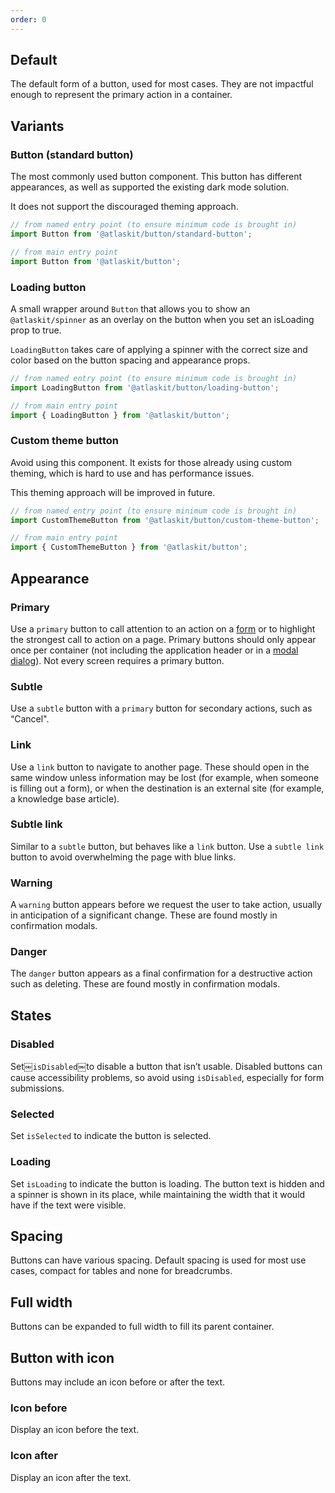 ```yaml
---
order: 0
---
```



## Default

The default form of a button, used for most cases. They are not impactful enough to represent the primary action in a container.

<Example Component={ButtonDefault} packageName="@atlaskit/button" />

## Variants

### Button (standard button)

The most commonly used button component. This button has different appearances, as well as supported the existing dark mode solution.

It does not support the discouraged theming approach.

```js
// from named entry point (to ensure minimum code is brought in)
import Button from '@atlaskit/button/standard-button';   

// from main entry point
import Button from '@atlaskit/button';
```

### Loading button

A small wrapper around `Button` that allows you to show an `@atlaskit/spinner` as an overlay on the button when you set an isLoading prop to true.

`LoadingButton` takes care of applying a spinner with the correct size and color based on the button spacing and appearance props.

```js
// from named entry point (to ensure minimum code is brought in)
import LoadingButton from '@atlaskit/button/loading-button';   

// from main entry point
import { LoadingButton } from '@atlaskit/button';
```

### Custom theme button

Avoid using this component. It exists for those already using custom theming, which is hard to use and has performance issues.

This theming approach will be improved in future.

```js
// from named entry point (to ensure minimum code is brought in)
import CustomThemeButton from '@atlaskit/button/custom-theme-button';   

// from main entry point
import { CustomThemeButton } from '@atlaskit/button';
```

## Appearance

### Primary

Use a `primary` button to call attention to an action on a [form](/patterns/forms) or to highlight the strongest call to action on a page.
Primary buttons should only appear once per container (not including the application header or in a [modal dialog](/components/modal-dialog)). Not every screen requires a primary button.

<Example Component={ButtonPrimary} packageName="@atlaskit/button" />

### Subtle

Use a `subtle` button with a `primary` button for secondary actions, such as “Cancel".

<Example Component={ButtonSubtle} packageName="@atlaskit/button" />

### Link

Use a `link` button to navigate to another page. These should open in the same window unless information may be lost (for example, when someone is filling out a form), or when the destination is an external site (for example, a knowledge base article).

<Example Component={ButtonLink} packageName="@atlaskit/button" />

### Subtle link

Similar to a `subtle` button, but behaves like a `link` button. Use a `subtle link` button to avoid overwhelming the page with blue links.

<Example Component={ButtonSubtleLink} packageName="@atlaskit/button" />

### Warning

A `warning` button appears before we request the user to take action, usually in anticipation of a significant change. These are found mostly in confirmation modals.

<Example Component={ButtonWarning} packageName="@atlaskit/button" />

### Danger

The `danger` button appears as a final confirmation for a destructive action such as deleting. These are found mostly in confirmation modals.

<Example Component={ButtonDanger} packageName="@atlaskit/button" />

## States

### Disabled

Set￼`isDisabled`￼to disable a button that isn’t usable. Disabled buttons can cause accessibility problems, so avoid using `isDisabled`, especially for form submissions.

<Example Component={ButtonDisabled} packageName="@atlaskit/button" />

### Selected

Set `isSelected` to indicate the button is selected.

<Example Component={ButtonSelected} packageName="@atlaskit/button" />

### Loading

Set `isLoading` to indicate the button is loading. The button text is hidden and a spinner is shown in its place, while maintaining the width that it would have if the text were visible.

<Example Component={ButtonLoading} packageName="@atlaskit/button" />

## Spacing

Buttons can have various spacing. Default spacing is used for most use cases, compact for tables and none for breadcrumbs.

<Example Component={ButtonPadding} packageName="@atlaskit/button" />

## Full width

Buttons can be expanded to full width to fill its parent container.

<Example Component={ButtonFullWidth} packageName="@atlaskit/button" />

## Button with icon

Buttons may include an icon before or after the text.

### Icon before

Display an icon before the text.

<Example Component={ButtonWithIconBefore} packageName="@atlaskit/button" />

### Icon after

Display an icon after the text.

<Example Component={ButtonWithIconAfter} packageName="@atlaskit/button" />
